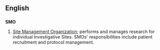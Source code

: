 ==English==
==={{initialism}}===
'''SMO'''
# [[Site Management Organization]]; performs and manages research for individual Investigative Sites. SMOs' responsibilities include patient recruitment and protocol management.